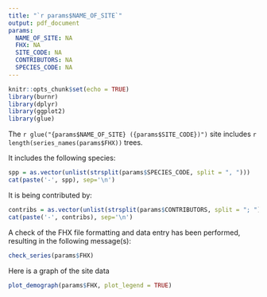 ```yaml
---
title: "`r params$NAME_OF_SITE`"
output: pdf_document
params:
  NAME_OF_SITE: NA
  FHX: NA
  SITE_CODE: NA
  CONTRIBUTORS: NA
  SPECIES_CODE: NA
---
```


```r
knitr::opts_chunk$set(echo = TRUE)
library(burnr)
library(dplyr)
library(ggplot2)
library(glue)
```

The `r glue("{params$NAME_OF_SITE} ({params$SITE_CODE})")` site includes `r length(series_names(params$FHX))` trees. 

It includes the following species:

```r
spp = as.vector(unlist(strsplit(params$SPECIES_CODE, split = ", ")))
cat(paste('-', spp), sep='\n')
```

It is being contributed by:

```r
contribs = as.vector(unlist(strsplit(params$CONTRIBUTORS, split = "; ")))
cat(paste('-', contribs), sep='\n')
```


A check of the FHX file formatting and data entry has been performed, resulting in the following message(s):

```r
check_series(params$FHX)
```


Here is a graph of the site data
```r
plot_demograph(params$FHX, plot_legend = TRUE)
```